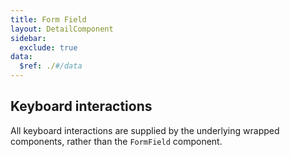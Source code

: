 ```yaml
---
title: Form Field
layout: DetailComponent
sidebar:
  exclude: true
data:
  $ref: ./#/data
---
```


## Keyboard interactions

All keyboard interactions are supplied by the underlying wrapped components, rather than the `FormField` component.
